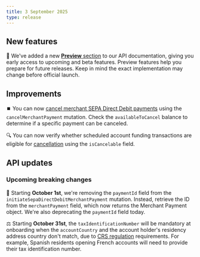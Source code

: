 ```yaml
---
title: 3 September 2025
type: release
---
```


## New features

📖 We've added a new [**Preview** section]() to our API documentation, giving you early access to upcoming and beta features. 
Preview features help you prepare for future releases. Keep in mind the exact implementation may change before official launch.

## Improvements

⏹️ You can now [cancel merchant SEPA Direct Debit payments](/topics/merchants/online/sdd/#canceling) using the `cancelMerchantPayment` mutation. 
Check the `availableToCancel` balance to determine if a specific payment can be canceled.

🔍 You can now verify whether scheduled account funding transactions are eligible for [cancellation](/topics/accounts/funding/#canceling) using the `isCancelable` field.

## API updates

### Upcoming breaking changes

🔄 Starting **October 1st**, we're removing the `paymentId` field from the `initiateSepaDirectDebitMerchantPayment` mutation. 
Instead, retrieve the ID from the `merchantPayment` field, which now returns the Merchant Payment object.
We're also deprecating the `paymentId` field today.

⚖️ Starting **October 31st**, the `taxIdentificationNumber` will be mandatory at onboarding when the `accountCountry` and the account holder's residency address country don't match, due to [CRS regulation](https://www.oecd.org/content/dam/oecd/en/topics/policy-issue-focus/aeoi/jersey-guidance-notes-crs.pdf) requirements.
For example, Spanish residents opening French accounts will need to provide their tax identification number.